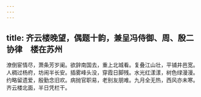 ```yaml
---
---
---
```

title: 齐云楼晚望，偶题十韵，兼呈冯侍御、周、殷二协律　楼在苏州
---



潦倒宦情尽，萧条芳岁阑。欲辞南国去，重上北城看。复叠江山壮，平铺井邑宽。人稠过杨府，坊闹半长安。插雾峰头没，穿霞日脚残。水光红漾漾，树色绿漫漫。约略留遗爱，殷勤念旧欢。病抛官职易，老别友朋难。九月全无热，西风亦未寒。齐云楼北面，半日凭栏干。